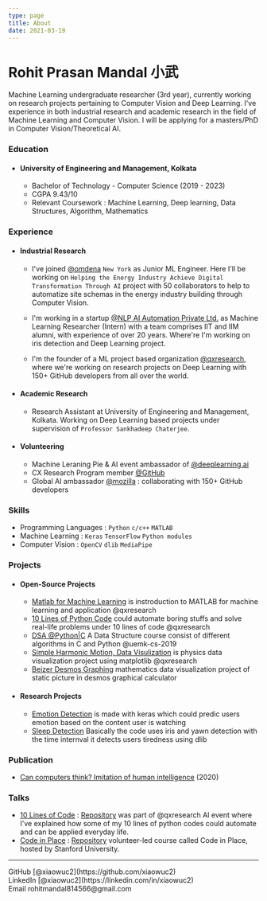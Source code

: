```yaml
---
type: page
title: About
date: 2021-03-19
---
```


# Rohit Prasan Mandal 小武

Machine Learning undergraduate researcher (3rd year), currently working on research projects pertaining to Computer Vision and Deep Learning. I've experience in both industrial research and academic research in the field of Machine Learning and Computer Vision. I will be applying for a masters/PhD in Computer Vision/Theoretical AI.

### Education 

* #### University of Engineering and Management, Kolkata
  * Bachelor of Technology - Computer Science (2019 - 2023)
  * CGPA 9.43/10
  * Relevant Coursework : Machine Learning, Deep learning, Data Structures, Algorithm, Mathematics

### Experience

* #### Industrial Research
  * I've joined [@omdena](https://omdena.com) `New York` as Junior ML Engineer. Here I'll be working on `Helping the Energy Industry Achieve Digital Transformation Through AI` project with 50 collaborators to help to automatize site schemas in the energy industry building through Computer Vision.
  
  * I'm working in a startup [@NLP AI Automation Private Ltd.](https://www.nlpaia.com/) as Machine Learning Researcher (Intern) with a team comprises IIT and IIM alumni, with experience of over 20 years. Where're I'm working on iris detection and Deep Learning project.

  * I'm the founder of a ML project based organization [@qxresearch](https://qxresearch.github.io), where we're working on research projects on Deep Learning with 150+ GitHub developers from all over the world.
  
 * #### Academic Research
  
    * Research Assistant at University of Engineering and Management, Kolkata. Working on Deep Learning based projects under supervision of `Professor Sankhadeep Chaterjee`.
* #### Volunteering 
    * Machine Leraning Pie & AI event ambassador of [@deeplearning.ai](https://www.deeplearning.ai/)
    * CX Research Program member [@GitHub](https://github.com)
    * Global AI ambassador [@mozilla](https://community.mozilla.org/en/groups/qx-research) : collaborating with 150+ GitHub developers

### Skills 
  - Programming Languages : `Python` `c/c++` `MATLAB`
  - Machine Learning : `Keras` `TensorFlow` `Python modules`
  - Computer Vision : `OpenCV` `dlib` `MediaPipe` 

### Projects
  - #### Open-Source Projects
  
    - [Matlab for Machine Learning](https://github.com/qxresearchx/matlab-for-machine-leaning) is instroduction to MATLAB for machine learning  and application @qxresearch
    - [10 Lines of Python Code](https://github.com/qxresearch/qxresearch-event-1) could automate boring stuffs and solve real-life problems under 10 lines of code @qxresearch 
    - [DSA @Python|C](https://github.com/UEMK-CS-2019/DSA) A Data Structure course consist of different algorithms in C and Python @uemk-cs-2019
    - [Simple Harmonic Motion, Data Visulization](https://github.com/qxresearch/Simple-Harmonic-Motion) is physics data visualization project using matplotlib @qxresearch
    - [Beizer Desmos Graphing](https://github.com/xiaowuc2/BezierDesmosGraphing) mathematics data visualization project of static picture in desmos graphical calculator
  
  - #### Research Projects 
    - [Emotion Detection](https://github.com/xiaowuc2/Emotion-Checking-ML-Computer-Vision) is made with keras which could predic users emotion based on the content user is watching
    - [Sleep Detection]() Basically the code uses iris and yawn detection with the time internval it detects users tiredness using dlib
  

  
### Publication
  
  - [Can computers think? Imitation of human intelligence](https://www.researchgate.net/publication/340645375_TITLE_CAN_COMPUTER_THINK_IMITATION_of_HUMAN_INTELLIGENCE) (2020)
  

  
### Talks 

- [10 Lines of Code](https://www.youtube.com/watch?v=B0_0gK_CUpM&list=PLK_zxbpEUfmVPsXnl1wx1s6BD8eBUjuOM) : [Repository](https://github.com/qxresearch/qxresearch-event-1) was part of @qxresearch AI event where I've explained how some of my 10 lines of python codes could automate and can be applied everyday life.
- [Code in Place](https://www.youtube.com/watch?v=5JpVuQNYoho&list=PLK_zxbpEUfmWO7zL7661s8ck4Ly2m0m-m) : [Repository](https://github.com/xiaowuc2/Code-in-Place-2021-Assignment-Solution) volunteer-led course called Code in Place, hosted by Stanford University.

---

<div>
  GitHub [@xiaowuc2](https://github.com/xiaowuc2)
  <br />
  LinkedIn [@xiaowuc2](https://linkedin.com/in/xiaowuc2)
  <br />
  Email rohitmandal814566@gmail.com
</div>
